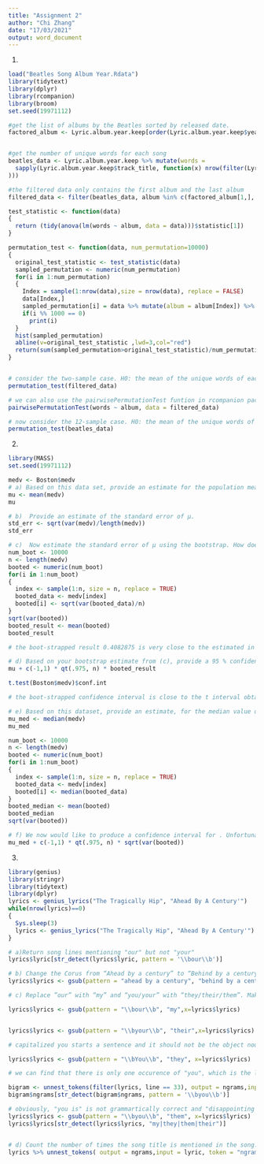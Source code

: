 ```yaml
---
title: "Assignment 2"
author: "Chi Zhang"
date: "17/03/2021"
output: word_document
---
```


1.
```r
load("Beatles Song Album Year.Rdata")
library(tidytext)
library(dplyr)
library(rcompanion)
library(broom)
set.seed(19971112)

#get the list of albums by the Beatles sorted by released date.
factored_album <- Lyric.album.year.keep[order(Lyric.album.year.keep$year),] %>% select(album) %>% unique()


#get the number of unique words for each song
beatles_data <- Lyric.album.year.keep %>% mutate(words = 
  sapply(Lyric.album.year.keep$track_title, function(x) nrow(filter(Lyric.album.year.keep, track_title == x) %>% unnest_tokens(output = words, input = songlyric, token = 'words') %>% count(words)
)))

#the filtered data only contains the first album and the last album
filtered_data <- filter(beatles_data, album %in% c(factored_album[1,], factored_album[nrow(factored_album),]))

test_statistic <- function(data)
{
  return (tidy(anova(lm(words ~ album, data = data)))$statistic[1])
}

permutation_test <- function(data, num_permutation=10000)
{
  original_test_statistic <- test_statistic(data)
  sampled_permutation <- numeric(num_permutation)
  for(i in 1:num_permutation)
  {
    Index = sample(1:nrow(data),size = nrow(data), replace = FALSE)
    data[Index,]
    sampled_permutation[i] = data %>% mutate(album = album[Index]) %>% test_statistic()
    if(i %% 1000 == 0)
      print(i)
  }
  hist(sampled_permutation)
  abline(v=original_test_statistic ,lwd=3,col="red")
  return(sum(sampled_permutation>original_test_statistic)/num_permutation)
}


# consider the two-sample case. H0: the mean of the unique words of each song in the first album is the same as that in the last album vs H1: the mean of the unique words of each song in the first album is not the same as that in the last album
permutation_test(filtered_data)

# we can also use the pairwisePermutationTest funtion in rcompanion package to perform permutation test of the filtered data. Two p-values are shown to be very close to each other (0.082 vs 0.0855). The P-value suggests a marginal evidence against the null hypothesis. The plot shows that the observed origical test statistic is somewhat extreme, which is in align with our findings from p-value.
pairwisePermutationTest(words ~ album, data = filtered_data)

# now consider the 12-sample case. H0: the mean of the unique words of each song in each album is the same as that in other albums vs the mean of the unique words of each song in each album is not the same as that in other albums. The p-value 0.0013 is small so that the null hypothesis is likely to be rejected. The plot shows that the observed origical test statistic is very extreme, which supports our confirmation that the null should be rejected.
permutation_test(beatles_data)

```
2. 
```r
library(MASS)
set.seed(19971112)

medv <- Boston$medv
# a) Based on this data set, provide an estimate for the population mean of medv μ. 
mu <- mean(medv)
mu

# b)  Provide an estimate of the standard error of μ.
std_err <- sqrt(var(medv)/length(medv))
std_err

# c)  Now estimate the standard error of μ using the bootstrap. How does this compare to your answer from (b)?
num_boot <- 10000
n <- length(medv)
booted <- numeric(num_boot)
for(i in 1:num_boot)
{
  index <- sample(1:n, size = n, replace = TRUE)
  booted_data <- medv[index]
  booted[i] <- sqrt(var(booted_data)/n)
}
sqrt(var(booted))
booted_result <- mean(booted)
booted_result

# the boot-strapped result 0.4082875 is very close to the estimated in part (b), 0.4088611.

# d) Based on your bootstrap estimate from (c), provide a 95 % confidence interval for the mean of medv. Compare it to the results obtained using t.test(Boston$medv).
mu + c(-1,1) * qt(.975, n) * booted_result

t.test(Boston$medv)$conf.int

# the boot-strapped confidence interval is close to the t interval obtained from t test.

# e) Based on this dataset, provide an estimate, for the median value of medv in the population: μ_med. the std err of the estimate can also be found.
mu_med <- median(medv)
mu_med

num_boot <- 10000
n <- length(medv)
booted <- numeric(num_boot)
for(i in 1:num_boot)
{
  index <- sample(1:n, size = n, replace = TRUE)
  booted_data <- medv[index]
  booted[i] <- median(booted_data)
}
booted_median <- mean(booted)
booted_median
sqrt(var(booted))

# f) We now would like to produce a confidence interval for . Unfortunately, there is no simple formula for computing the standard error of the median. Instead, estimate use the bootstrap to develop a CI. 
mu_med + c(-1,1) * qt(.975, n) * sqrt(var(booted))
```
3.
```r
library(genius)
library(stringr)
library(tidytext)
library(dplyr)
lyrics <- genius_lyrics("The Tragically Hip", "Ahead By A Century'")
while(nrow(lyrics)==0)
{
  Sys.sleep(3)
  lyrics <- genius_lyrics("The Tragically Hip", "Ahead By A Century'")
}

# a)Return song lines mentioning "our" but not "your"
lyrics$lyric[str_detect(lyrics$lyric, pattern = '\\bour\\b')]

# b) Change the Corus from “Ahead by a century” to “Behind by a century”
lyrics$lyrics <- gsub(pattern = "ahead by a century", "behind by a century",x=lyrics$lyric)

# c) Replace ”our” with “my” and “you/your” with “they/their/them”. Make sure that grammar is correctly altered if needed. Return just the (now modified) lines containing the words {my, they, them, their}

lyrics$lyrics <- gsub(pattern = "\\bour\\b", "my",x=lyrics$lyrics)


lyrics$lyrics <- gsub(pattern = "\\byour\\b", "their",x=lyrics$lyrics)

# capitalized you starts a sentence and it should not be the object noun, so it should be replaced with they

lyrics$lyrics <- gsub(pattern = "\\bYou\\b", "they", x=lyrics$lyrics)

# we can find that there is only one occurence of "you", which is the last line of the lyrics, so we could break down the last line using ngram = 2 to analyze the relationship between "you" and its neighboring words.

bigram <- unnest_tokens(filter(lyrics, line == 33), output = ngrams,input = lyric, token = "ngrams", n = 2)
bigram$ngrams[str_detect(bigram$ngrams, pattern = '\\byou\\b')]

# obviously, "you is" is not grammartically correct and "disappointing you" makes sense as it treats you as an object nouwn. Therefore, you should be replaced by them here.
lyrics$lyrics <- gsub(pattern = "\\byou\\b", "them", x=lyrics$lyrics)
lyrics$lyrics[str_detect(lyrics$lyrics, "my|they|them|their")]


# d) Count the number of times the song title is mentioned in the song. 9 times. 
lyrics %>% unnest_tokens( output = ngrams,input = lyric, token = "ngrams", n = 4) %>% count(ngrams) %>% subset(ngrams == "ahead by a century")

```

